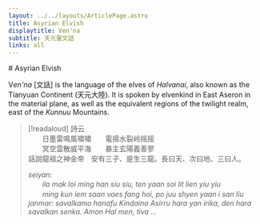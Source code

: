 ```yaml
---
layout: ../../layouts/ArticlePage.astro
title: Asyrian Elvish 
displaytitle: Ven'na
subtitle: 天元靈文話
links: all
---
```


<ColourBand>
# Asyrian Elvish
</ColourBand>

<CBox>



<Drop>V</Drop>_en'na_ \[文話\] is the language of the elves of _Halvanai_, also known as the Tianyuan Continent (天元大陸). It is spoken by elvenkind in East Aseron in the material plane, as well as the equivalent regions of the twilight realm, east of the _Kunnuu_ Mountains.

> [!readaloud]
> 詩云    
> 　　日墨雷鳴風嘯嘯　　電揚水裂岭摇摇    
> 　　冥空雲散威平海　　暴主玄陽義善寥    
> 話說龍祖之神金帝　安有三子、是生三龍。長曰天、次曰地、三曰人。
> 
> _seiyan:_    
> 　　_ila mak loi ming han siu siu, ten yaan soi lit lien yiu yiu_    
> 　　_ming kun iem saan vaes fang hoi, po juu shyen yaan i san liu_    
> _janmar: savalkamo hanafu Kindaina Asirru hara yan irika, den hara savalkan senka. Amon Hal men, tiva ..._


</CBox>
